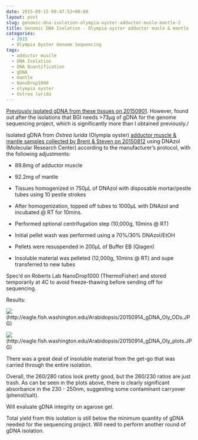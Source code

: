 ```yaml
---
date: 2015-09-15 00:47:53+00:00
layout: post
slug: genomic-dna-isolation-olympia-oyster-adductor-musle-mantle-2
title: Genomic DNA Isolation - Olympia oyster adductor musle & mantle
categories:
  - 2015
  - Olympia Oyster Genome Sequencing
tags:
  - adductor muscle
  - DNA Isolation
  - DNA Quantification
  - gDNA
  - mantle
  - NanoDrop1000
  - olympia oyster
  - Ostrea lurida
---
```


[Previously isolated gDNA from these tissues on 20150901](https://robertslab.github.io/sams-notebook/posts/2015-09-02-genomic-dna-isolation-olympia-oyster-adductor-musle-mantle/). However, found out after the isolations that BGI needs &gt;73μg of gDNA for the genome sequencing project, which is significantly more than I obtained previously./

Isolated gDNA from _Ostrea lurida_ (Olympia oyster) [adductor muscle & mantle samples collected by Brent & Steven on 20150812](https://onsnetwork.org/halfshell/2015/08/12/another-day-another-species/) using DNAzol (Molecular Research Center) according to the manufacturer’s protocol, with the following adjustments:




    
  * 89.8mg of adductor muscle

    
  * 92.2mg of mantle

    
  * Tissues homogenized in 750μL of DNAzol with disposable mortar/pestle tubes using 10 pestle strokes

    
  * After homogenization, topped off tubes to 1000μL with DNAzol and incubated @ RT for 10mins.

    
  * Performed optional centrifugation step (10,000g, 10mins @ RT)

    
  * Initial pellet wash was performed using a 70%/30% DNAzol/EtOH

    
  * Pellets were resuspended in 200μL of Buffer EB (Qiagen)

    
  * Insoluble material was pelleted (12,000g, 10mins @ RT) and supe transferred to new tubes



Spec’d on Roberts Lab NanoDrop1000 (ThermoFisher) and stored temporarily at 4C to avoid freeze-thawing before sending off for sequencing.



Results:

![](https://eagle.fish.washington.edu/Arabidopsis/20150914_gDNA_Oly_ODs.JPG)(http://eagle.fish.washington.edu/Arabidopsis/20150914_gDNA_Oly_ODs.JPG)

![](https://eagle.fish.washington.edu/Arabidopsis/20150914_gDNA_Oly_plots.JPG)(http://eagle.fish.washington.edu/Arabidopsis/20150914_gDNA_Oly_plots.JPG)



There was a great deal of insoluble material from the get-go that was carried through the entire isolation.

Overall, the 260/280 ratios look pretty good, but the 260/230 ratios are just trash. As can be seen in the plots above, there is clearly significant absorbance in the 230 - 250nm, suggesting some contaminant carryover (phenol/salt).

Will evaluate gDNA integrity on agarose gel.

Total yield from this isolation is still below the minimum quantity of gDNA needed for the sequencing project. Will need to perform another round of gDNA isolation.
